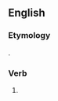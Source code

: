 ==English==

===Etymology===
{{suffix|en|betide|est}}.

===Verb===
{{head|en|verb form}}

# {{en-archaic second-person singular of|betide|lang=en}}